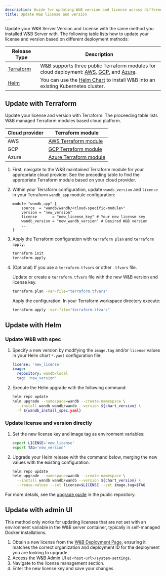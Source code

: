 ```yaml
---
description: Guide for updating W&B version and license across different installation methods.
title: Update W&B license and version
---
```


Update your W&B Server Version and License with the same method you installed W&B Server with. The following table lists how to update your license and version based on different deployment methods:


| Release Type    | Description         |
| ---------------- | ------------------ |
| [Terraform](#update-with-terraform) | W&B supports three public Terraform modules for cloud deployment: [AWS](https://registry.terraform.io/modules/wandb/wandb/aws/latest), [GCP](https://registry.terraform.io/modules/wandb/wandb/google/latest), and [Azure](https://registry.terraform.io/modules/wandb/wandb/azurerm/latest). |
| [Helm](#update-with-helm)              | You can use the [Helm Chart](https://github.com/wandb/helm-charts) to install W&B into an existing Kubernetes cluster.  |

## Update with Terraform

Update your license and version with Terraform. The proceeding table lists W&B managed Terraform modules based cloud platform.

|Cloud provider| Terraform module|
|-----|-----|
|AWS|[AWS Terraform module](https://registry.terraform.io/modules/wandb/wandb/aws/latest)|
|GCP|[GCP Terraform module](https://registry.terraform.io/modules/wandb/wandb/google/latest)|
|Azure|[Azure Terraform module](https://registry.terraform.io/modules/wandb/wandb/azurerm/latest)|

1. First, navigate to the W&B maintained Terraform module for your appropriate cloud provider. See the preceding table to find the appropriate Terraform module based on your cloud provider.
2. Within your Terraform configuration, update `wandb_version` and `license` in your Terraform `wandb_app` module configuration:

   ```hcl
   module "wandb_app" {
       source  = "wandb/wandb/<cloud-specific-module>"
       version = "new_version"
       license       = "new_license_key" # Your new license key
       wandb_version = "new_wandb_version" # Desired W&B version
       ...
   }
   ```
3. Apply the Terraform configuration with `terraform plan` and `terraform apply`.
   ```bash
   terraform init
   terraform apply
   ```

4. (Optional) If you use a `terraform.tfvars` or other `.tfvars` file.

   Update or create a `terraform.tfvars` file with the new W&B version and license key.
   ```bash
   terraform plan -var-file="terraform.tfvars"
   ```
   Apply the configuration. In your Terraform workspace directory execute:  
   ```bash
   terraform apply -var-file="terraform.tfvars"
   ```
## Update with Helm

### Update W&B with spec

1. Specify a new version by modifying the `image.tag` and/or `license` values in your Helm chart `*.yaml` configuration file:

   ```yaml
   license: 'new_license'
   image:
     repository: wandb/local
     tag: 'new_version'
   ```

2. Execute the Helm upgrade with the following command:

   ```bash
   helm repo update
   helm upgrade --namespace=wandb --create-namespace \
     --install wandb wandb/wandb --version ${chart_version} \
     -f ${wandb_install_spec.yaml}
   ```

### Update license and version directly

1. Set the new license key and image tag as environment variables:

   ```bash
   export LICENSE='new_license'
   export TAG='new_version'
   ```

2. Upgrade your Helm release with the command below, merging the new values with the existing configuration:

   ```bash
   helm repo update
   helm upgrade --namespace=wandb --create-namespace \
     --install wandb wandb/wandb --version ${chart_version} \
     --reuse-values --set license=$LICENSE --set image.tag=$TAG
   ```

For more details, see the [upgrade guide](https://github.com/wandb/helm-charts/blob/main/upgrade) in the public repository.

## Update with admin UI

This method only works for updating licenses that are not set with an environment variable in the W&B server container, typically in self-managed Docker installations.

1. Obtain a new license from the [W&B Deployment Page](https://deploy.wandb.ai/), ensuring it matches the correct organization and deployment ID for the deployment you are looking to upgrade.
2. Access the W&B Admin UI at `<host-url>/system-settings`.
3. Navigate to the license management section.
4. Enter the new license key and save your changes.